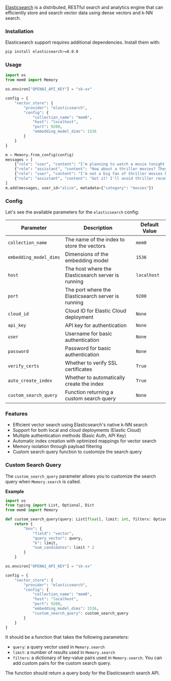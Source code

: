 [Elasticsearch](https://www.elastic.co/) is a distributed, RESTful search and analytics engine that can efficiently store and search vector data using dense vectors and k-NN search.

### Installation

Elasticsearch support requires additional dependencies. Install them with:

```bash
pip install elasticsearch>=8.0.0
```

### Usage

```python
import os
from mem0 import Memory

os.environ["OPENAI_API_KEY"] = "sk-xx"

config = {
    "vector_store": {
        "provider": "elasticsearch",
        "config": {
            "collection_name": "mem0",
            "host": "localhost",
            "port": 9200,
            "embedding_model_dims": 1536
        }
    }
}

m = Memory.from_config(config)
messages = [
    {"role": "user", "content": "I'm planning to watch a movie tonight. Any recommendations?"},
    {"role": "assistant", "content": "How about a thriller movies? They can be quite engaging."},
    {"role": "user", "content": "I’m not a big fan of thriller movies but I love sci-fi movies."},
    {"role": "assistant", "content": "Got it! I'll avoid thriller recommendations and suggest sci-fi movies in the future."}
]
m.add(messages, user_id="alice", metadata={"category": "movies"})
```

### Config

Let's see the available parameters for the `elasticsearch` config:

| Parameter              | Description                                        | Default Value |
| ---------------------- | -------------------------------------------------- | ------------- |
| `collection_name`      | The name of the index to store the vectors         | `mem0`        |
| `embedding_model_dims` | Dimensions of the embedding model                  | `1536`        |
| `host`                 | The host where the Elasticsearch server is running | `localhost`   |
| `port`                 | The port where the Elasticsearch server is running | `9200`        |
| `cloud_id`             | Cloud ID for Elastic Cloud deployment              | `None`        |
| `api_key`              | API key for authentication                         | `None`        |
| `user`                 | Username for basic authentication                  | `None`        |
| `password`             | Password for basic authentication                  | `None`        |
| `verify_certs`         | Whether to verify SSL certificates                 | `True`        |
| `auto_create_index`    | Whether to automatically create the index          | `True`        |
| `custom_search_query`  | Function returning a custom search query            | `None`        |

### Features

- Efficient vector search using Elasticsearch's native k-NN search
- Support for both local and cloud deployments (Elastic Cloud)
- Multiple authentication methods (Basic Auth, API Key)
- Automatic index creation with optimized mappings for vector search
- Memory isolation through payload filtering
- Custom search query function to customize the search query

### Custom Search Query

The `custom_search_query` parameter allows you to customize the search query when `Memory.search` is called.  
  
__Example__  
```python
import os
from typing import List, Optional, Dict
from mem0 import Memory

def custom_search_query(query: List[float], limit: int, filters: Optional[Dict]) -> Dict:
    return {
        "knn": {
            "field": "vector", 
            "query_vector": query, 
            "k": limit, 
            "num_candidates": limit * 2
        }
    }

os.environ["OPENAI_API_KEY"] = "sk-xx"

config = {
    "vector_store": {
        "provider": "elasticsearch",
        "config": {
            "collection_name": "mem0",
            "host": "localhost",
            "port": 9200,
            "embedding_model_dims": 1536,
            "custom_search_query": custom_search_query
        }
    }
}
```
It should be a function that takes the following parameters:
- `query`: a query vector used in `Memory.search`
- `limit`: a number of results used in `Memory.search`
- `filters`: a dictionary of key-value pairs used in `Memory.search`. You can add custom pairs for the custom search query.  
  
The function should return a query body for the Elasticsearch search API.